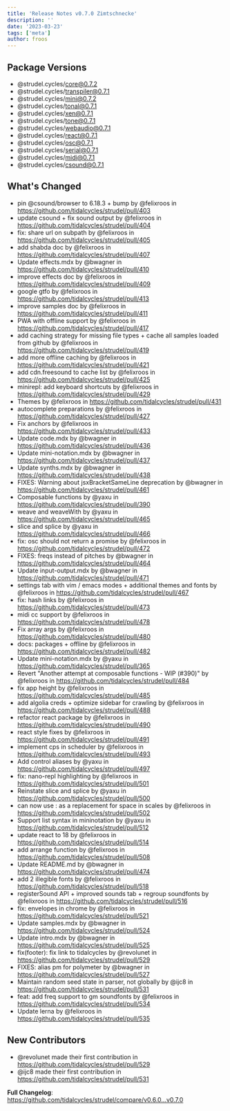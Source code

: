 ```yaml
---
title: 'Release Notes v0.7.0 Zimtschnecke'
description: ''
date: '2023-03-23'
tags: ['meta']
author: froos
---
```


## Package Versions

- @strudel.cycles/core@0.7.2
- @strudel.cycles/transpiler@0.7.1
- @strudel.cycles/mini@0.7.2
- @strudel.cycles/tonal@0.7.1
- @strudel.cycles/xen@0.7.1
- @strudel.cycles/tone@0.7.1
- @strudel.cycles/webaudio@0.7.1
- @strudel.cycles/react@0.7.1
- @strudel.cycles/osc@0.7.1
- @strudel.cycles/serial@0.7.1
- @strudel.cycles/midi@0.7.1
- @strudel.cycles/csound@0.7.1

## What's Changed

- pin @csound/browser to 6.18.3 + bump by @felixroos in https://github.com/tidalcycles/strudel/pull/403
- update csound + fix sound output by @felixroos in https://github.com/tidalcycles/strudel/pull/404
- fix: share url on subpath by @felixroos in https://github.com/tidalcycles/strudel/pull/405
- add shabda doc by @felixroos in https://github.com/tidalcycles/strudel/pull/407
- Update effects.mdx by @bwagner in https://github.com/tidalcycles/strudel/pull/410
- improve effects doc by @felixroos in https://github.com/tidalcycles/strudel/pull/409
- google gtfo by @felixroos in https://github.com/tidalcycles/strudel/pull/413
- improve samples doc by @felixroos in https://github.com/tidalcycles/strudel/pull/411
- PWA with offline support by @felixroos in https://github.com/tidalcycles/strudel/pull/417
- add caching strategy for missing file types + cache all samples loaded from github by @felixroos in https://github.com/tidalcycles/strudel/pull/419
- add more offline caching by @felixroos in https://github.com/tidalcycles/strudel/pull/421
- add cdn.freesound to cache list by @felixroos in https://github.com/tidalcycles/strudel/pull/425
- minirepl: add keyboard shortcuts by @felixroos in https://github.com/tidalcycles/strudel/pull/429
- Themes by @felixroos in https://github.com/tidalcycles/strudel/pull/431
- autocomplete preparations by @felixroos in https://github.com/tidalcycles/strudel/pull/427
- Fix anchors by @felixroos in https://github.com/tidalcycles/strudel/pull/433
- Update code.mdx by @bwagner in https://github.com/tidalcycles/strudel/pull/436
- Update mini-notation.mdx by @bwagner in https://github.com/tidalcycles/strudel/pull/437
- Update synths.mdx by @bwagner in https://github.com/tidalcycles/strudel/pull/438
- FIXES: Warning about jsxBracketSameLine deprecation by @bwagner in https://github.com/tidalcycles/strudel/pull/461
- Composable functions by @yaxu in https://github.com/tidalcycles/strudel/pull/390
- weave and weaveWith by @yaxu in https://github.com/tidalcycles/strudel/pull/465
- slice and splice by @yaxu in https://github.com/tidalcycles/strudel/pull/466
- fix: osc should not return a promise by @felixroos in https://github.com/tidalcycles/strudel/pull/472
- FIXES: freqs instead of pitches by @bwagner in https://github.com/tidalcycles/strudel/pull/464
- Update input-output.mdx by @bwagner in https://github.com/tidalcycles/strudel/pull/471
- settings tab with vim / emacs modes + additional themes and fonts by @felixroos in https://github.com/tidalcycles/strudel/pull/467
- fix: hash links by @felixroos in https://github.com/tidalcycles/strudel/pull/473
- midi cc support by @felixroos in https://github.com/tidalcycles/strudel/pull/478
- Fix array args by @felixroos in https://github.com/tidalcycles/strudel/pull/480
- docs: packages + offline by @felixroos in https://github.com/tidalcycles/strudel/pull/482
- Update mini-notation.mdx by @yaxu in https://github.com/tidalcycles/strudel/pull/365
- Revert "Another attempt at composable functions - WIP (#390)" by @felixroos in https://github.com/tidalcycles/strudel/pull/484
- fix app height by @felixroos in https://github.com/tidalcycles/strudel/pull/485
- add algolia creds + optimize sidebar for crawling by @felixroos in https://github.com/tidalcycles/strudel/pull/488
- refactor react package by @felixroos in https://github.com/tidalcycles/strudel/pull/490
- react style fixes by @felixroos in https://github.com/tidalcycles/strudel/pull/491
- implement cps in scheduler by @felixroos in https://github.com/tidalcycles/strudel/pull/493
- Add control aliases by @yaxu in https://github.com/tidalcycles/strudel/pull/497
- fix: nano-repl highlighting by @felixroos in https://github.com/tidalcycles/strudel/pull/501
- Reinstate slice and splice by @yaxu in https://github.com/tidalcycles/strudel/pull/500
- can now use : as a replacement for space in scales by @felixroos in https://github.com/tidalcycles/strudel/pull/502
- Support list syntax in mininotation by @yaxu in https://github.com/tidalcycles/strudel/pull/512
- update react to 18 by @felixroos in https://github.com/tidalcycles/strudel/pull/514
- add arrange function by @felixroos in https://github.com/tidalcycles/strudel/pull/508
- Update README.md by @bwagner in https://github.com/tidalcycles/strudel/pull/474
- add 2 illegible fonts by @felixroos in https://github.com/tidalcycles/strudel/pull/518
- registerSound API + improved sounds tab + regroup soundfonts by @felixroos in https://github.com/tidalcycles/strudel/pull/516
- fix: envelopes in chrome by @felixroos in https://github.com/tidalcycles/strudel/pull/521
- Update samples.mdx by @bwagner in https://github.com/tidalcycles/strudel/pull/524
- Update intro.mdx by @bwagner in https://github.com/tidalcycles/strudel/pull/525
- fix(footer): fix link to tidalcycles by @revolunet in https://github.com/tidalcycles/strudel/pull/529
- FIXES: alias pm for polymeter by @bwagner in https://github.com/tidalcycles/strudel/pull/527
- Maintain random seed state in parser, not globally by @ijc8 in https://github.com/tidalcycles/strudel/pull/531
- feat: add freq support to gm soundfonts by @felixroos in https://github.com/tidalcycles/strudel/pull/534
- Update lerna by @felixroos in https://github.com/tidalcycles/strudel/pull/535

## New Contributors

- @revolunet made their first contribution in https://github.com/tidalcycles/strudel/pull/529
- @ijc8 made their first contribution in https://github.com/tidalcycles/strudel/pull/531

**Full Changelog**: https://github.com/tidalcycles/strudel/compare/v0.6.0...v0.7.0
